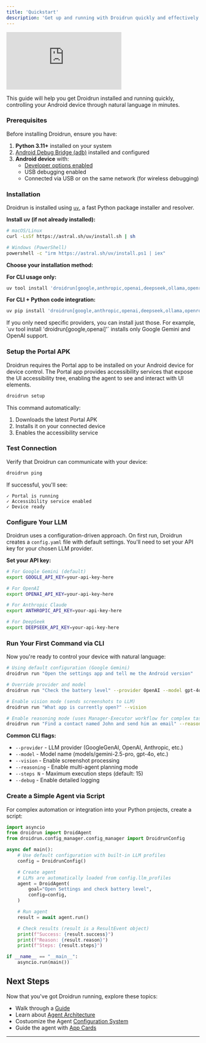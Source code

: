 ```yaml
---
title: 'Quickstart'
description: 'Get up and running with Droidrun quickly and effectively'
---
```


<iframe
  className="w-full aspect-video rounded-xl"
  src="https://www.youtube.com/embed/4WT7FXJah2I"
  title="YouTube video player"
  frameBorder="0"
  allow="accelerometer; autoplay; clipboard-write; encrypted-media; gyroscope; picture-in-picture"
  allowFullScreen
></iframe>

This guide will help you get Droidrun installed and running quickly, controlling your Android device through natural language in minutes.

### Prerequisites

Before installing Droidrun, ensure you have:

1. **Python 3.11+** installed on your system
2. [Android Debug Bridge (adb)](https://developer.android.com/studio/releases/platform-tools) installed and configured
3. **Android device** with:
   - [Developer options enabled](https://developer.android.com/studio/debug/dev-options)
   - USB debugging enabled
   - Connected via USB or on the same network (for wireless debugging)

### Installation

Droidrun is installed using [`uv`](https://docs.astral.sh/uv/), a fast Python package installer and resolver.

**Install uv (if not already installed):**

```bash
# macOS/Linux
curl -LsSf https://astral.sh/uv/install.sh | sh

# Windows (PowerShell)
powershell -c "irm https://astral.sh/uv/install.ps1 | iex"
```

**Choose your installation method:**

**For CLI usage only:**
```bash
uv tool install 'droidrun[google,anthropic,openai,deepseek,ollama,openrouter]'
```

**For CLI + Python code integration:**
```bash
uv pip install 'droidrun[google,anthropic,openai,deepseek,ollama,openrouter]'
```

<Note>
If you only need specific providers, you can install just those. For example, `uv tool install 'droidrun[google,openai]'` installs only Google Gemini and OpenAI support.
</Note>

### Setup the Portal APK

Droidrun requires the Portal app to be installed on your Android device for device control. The Portal app provides accessibility services that expose the UI accessibility tree, enabling the agent to see and interact with UI elements.

```bash
droidrun setup
```

This command automatically:
1. Downloads the latest Portal APK
2. Installs it on your connected device
3. Enables the accessibility service

### Test Connection

Verify that Droidrun can communicate with your device:

```bash
droidrun ping
```

If successful, you'll see:
```
✓ Portal is running
✓ Accessibility service enabled
✓ Device ready
```

### Configure Your LLM

Droidrun uses a configuration-driven approach. On first run, Droidrun creates a `config.yaml` file with default settings. You'll need to set your API key for your chosen LLM provider.

**Set your API key:**

```bash
# For Google Gemini (default)
export GOOGLE_API_KEY=your-api-key-here

# For OpenAI
export OPENAI_API_KEY=your-api-key-here

# For Anthropic Claude
export ANTHROPIC_API_KEY=your-api-key-here

# For DeepSeek
export DEEPSEEK_API_KEY=your-api-key-here
```

### Run Your First Command via CLI

Now you're ready to control your device with natural language:

```bash
# Using default configuration (Google Gemini)
droidrun run "Open the settings app and tell me the Android version"

# Override provider and model
droidrun run "Check the battery level" --provider OpenAI --model gpt-4o

# Enable vision mode (sends screenshots to LLM)
droidrun run "What app is currently open?" --vision

# Enable reasoning mode (uses Manager-Executor workflow for complex tasks)
droidrun run "Find a contact named John and send him an email" --reasoning
```

**Common CLI flags:**
- `--provider` - LLM provider (GoogleGenAI, OpenAI, Anthropic, etc.)
- `--model` - Model name (models/gemini-2.5-pro, gpt-4o, etc.)
- `--vision` - Enable screenshot processing
- `--reasoning` - Enable multi-agent planning mode
- `--steps N` - Maximum execution steps (default: 15)
- `--debug` - Enable detailed logging

### Create a Simple Agent via Script

For complex automation or integration into your Python projects, create a script:

```python
import asyncio
from droidrun import DroidAgent
from droidrun.config_manager.config_manager import DroidrunConfig

async def main():
    # Use default configuration with built-in LLM profiles
    config = DroidrunConfig()

    # Create agent
    # LLMs are automatically loaded from config.llm_profiles
    agent = DroidAgent(
        goal="Open Settings and check battery level",
        config=config,
    )

    # Run agent
    result = await agent.run()

    # Check results (result is a ResultEvent object)
    print(f"Success: {result.success}")
    print(f"Reason: {result.reason}")
    print(f"Steps: {result.steps}")

if __name__ == "__main__":
    asyncio.run(main())
```

## Next Steps

Now that you've got Droidrun running, explore these topics:

- Walk through a [Guide](/guides/overview)
- Learn about [Agent Architecture](/concepts/architecture)
- Costuomize the Agent [Configuration System](/sdk/configuration)
- Guide the agent with [App Cards](/features/app-cards)


---